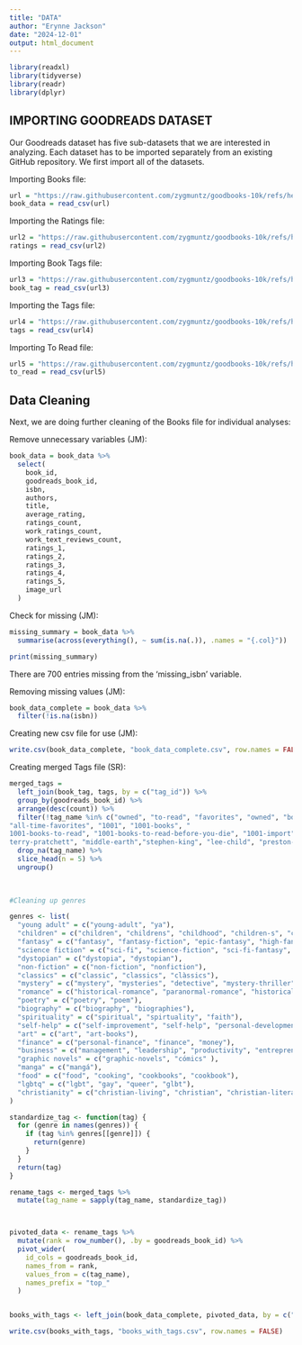 ```yaml
---
title: "DATA"
author: "Erynne Jackson"
date: "2024-12-01"
output: html_document
---
```


```r
library(readxl)
library(tidyverse)
library(readr)
library(dplyr)

```

## IMPORTING GOODREADS DATASET

Our Goodreads dataset has five sub-datasets that we are interested in analyzing. Each dataset has to be imported separately from an existing GitHub repository. We first import all of the datasets. 

Importing Books file: 
```r

url = "https://raw.githubusercontent.com/zygmuntz/goodbooks-10k/refs/heads/master/books.csv"
book_data = read_csv(url)

```

Importing the Ratings file:  
```r

url2 = "https://raw.githubusercontent.com/zygmuntz/goodbooks-10k/refs/heads/master/ratings.csv"
ratings = read_csv(url2)


```

Importing Book Tags file:  
```r
url3 = "https://raw.githubusercontent.com/zygmuntz/goodbooks-10k/refs/heads/master/book_tags.csv"
book_tag = read_csv(url3)

```


Importing the Tags file:  
```r

url4 = "https://raw.githubusercontent.com/zygmuntz/goodbooks-10k/refs/heads/master/tags.csv"
tags = read_csv(url4)

```

Importing To Read file:  
```r
url5 = "https://raw.githubusercontent.com/zygmuntz/goodbooks-10k/refs/heads/master/to_read.csv"
to_read = read_csv(url5)


```

## Data Cleaning

Next, we are doing further cleaning of the Books file for individual analyses: 

Remove unnecessary variables (JM): 
```r
book_data = book_data %>%
  select(
    book_id,
    goodreads_book_id,  
    isbn,                
    authors,             
    title,               
    average_rating,      
    ratings_count,       
    work_ratings_count,  
    work_text_reviews_count, 
    ratings_1,           
    ratings_2,           
    ratings_3,           
    ratings_4,           
    ratings_5, 
    image_url
  )
```

Check for missing (JM): 
```r
missing_summary = book_data %>%
  summarise(across(everything(), ~ sum(is.na(.)), .names = "{.col}"))

print(missing_summary)
```
There are 700 entries missing from the 'missing_isbn' variable. 

Removing missing values (JM): 
```r
book_data_complete = book_data %>%
  filter(!is.na(isbn))
```

Creating new csv file for use (JM): 
```r
write.csv(book_data_complete, "book_data_complete.csv", row.names = FALSE)
```


Creating merged Tags file (SR):
```r
merged_tags = 
  left_join(book_tag, tags, by = c("tag_id")) %>%
  group_by(goodreads_book_id) %>%
  arrange(desc(count)) %>%
  filter(!tag_name %in% c("owned", "to-read", "favorites", "owned", "books-i-own", "currently-reading", "library", "owned-books", "to-buy", "kindle", "default", "ebook", "audiobook", "ebooks", "wish-list", "my-library", "audiobooks", "i-own", "book-club", "discworld", "harry-potter", "tolkien", "series",
"all-time-favorites", "1001", "1001-books", "	
1001-books-to-read", "1001-books-to-read-before-you-die", "1001-import", "abandoned", "pulitzer-prize", "dune", "unfinished", "19th-century", "novels", "time-100", "paul-auster", "favourites", "ayn-rand", "anne-tyler", "ux", "dan-brown", "john-grisham", "grisham", "books-about-books", "shakespeare", "read-for-school", "nelson-demille", "paulo-coelho", "jane-austen", "pulitzer", "steve-martini", "	
terry-pratchett", "middle-earth","stephen-king", "lee-child", "preston-child", "NA", "sophie-kinsella", "read-in-2014", "read-in-2012", "nicholas-sparks", "hunger-games", "jodi-picoult", "nora-roberts", "patricia-cornwell", "pretty-little-liars")) %>%
  drop_na(tag_name) %>%
  slice_head(n = 5) %>%
  ungroup()
  

  
#Cleaning up genres

genres <- list(
  "young adult" = c("young-adult", "ya"),
  "children" = c("children", "childrens", "childhood", "children-s", "childrens-books", "children-s-books", "kids", "kids-books", "baby", "children-s-lit", "children-books", "childhood-books", "childhood-favorites", "children-s-literature"),
  "fantasy" = c("fantasy", "fantasy-fiction", "epic-fantasy", "high-fantasy"), 
  "science fiction" = c("sci-fi", "science-fiction", "sci-fi-fantasy", "scifi", "sf", "cyberpunk", "space-opera"),
  "dystopian" = c("dystopia", "dystopian"),
  "non-fiction" = c("non-fiction", "nonfiction"),
  "classics" = c("classic", "classics", "clàssics"),
  "mystery" = c("mystery", "mysteries", "detective", "mystery-thriller"),
  "romance" = c("historical-romance", "paranormal-romance", "historical romance", "romance-suspense"),
  "poetry" = c("poetry", "poem"),
  "biography" = c("biography", "biographies"),
  "spirituality" = c("spiritual", "spirtuality", "faith"),
  "self-help" = c("self-improvement", "self-help", "personal-development"),
  "art" = c("art", "art-books"),
  "finance" = c("personal-finance", "finance", "money"),
  "business" = c("management", "leadership", "productivity", "entrepreneurship", "business-books"),
  "graphic novels" = c("graphic-novels", "cómics" ),
  "manga" = c("mangá"),
  "food" = c("food", "cooking", "cookbooks", "cookbook"), 
  "lgbtq" = c("lgbt", "gay", "queer", "glbt"),
  "christianity" = c("christian-living", "christian", "christian-literature", "christian-fiction")
)

standardize_tag <- function(tag) {
  for (genre in names(genres)) {
    if (tag %in% genres[[genre]]) {
      return(genre)
    }
  }
  return(tag)
}

rename_tags <- merged_tags %>%
  mutate(tag_name = sapply(tag_name, standardize_tag))



pivoted_data <- rename_tags %>%
  mutate(rank = row_number(), .by = goodreads_book_id) %>% 
  pivot_wider(
    id_cols = goodreads_book_id, 
    names_from = rank, 
    values_from = c(tag_name), 
    names_prefix = "top_"
  )


books_with_tags <- left_join(book_data_complete, pivoted_data, by = c("goodreads_book_id"))

write.csv(books_with_tags, "books_with_tags.csv", row.names = FALSE)
```